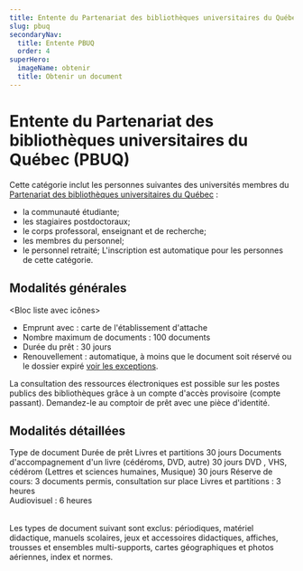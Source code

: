 ```yaml
---
title: Entente du Partenariat des bibliothèques universitaires du Québec (PBUQ)
slug: pbuq
secondaryNav:
  title: Entente PBUQ
  order: 4
superHero:
  imageName: obtenir
  title: Obtenir un document
---
```



# Entente du Partenariat des bibliothèques universitaires du Québec (PBUQ)

Cette catégorie inclut les personnes suivantes des universités membres du [Partenariat des bibliothèques universitaires du Québec](https://pbuq.ca/)&nbsp;:

- la communauté étudiante;
- les stagiaires postdoctoraux;
- le corps professoral, enseignant et de recherche;
- les membres du personnel;
- le personnel retraité; L'inscription est automatique pour les personnes de cette catégorie.

## Modalités générales

<Bloc liste avec icônes>

- Emprunt avec : carte de l'établissement d'attache
- Nombre maximum de documents : 100 documents
- Durée du prêt : 30 jours
- Renouvellement : automatique, à moins que le document soit réservé ou le dossier expiré [voir les exceptions](../pret-renouvellement-retour/#exceptions-au-renouvellement-automatique).

</Bloc>

La consultation des ressources électroniques est possible sur les postes publics des bibliothèques grâce à un compte d'accès provisoire (compte passant). Demandez-le au comptoir de prêt avec une pièce d'identité.

## Modalités détaillées

 <TableContainer component={Paper}>
      <Table sx={{ minWidth: 650 }} aria-label="simple table">
        <TableHead>
          <TableRow>
            <TableCell>Type de document</TableCell>
            <TableCell align="right">Durée de prêt</TableCell>
          </TableRow>
        </TableHead>
        <TableBody>
            <TableRow
              sx={{ '&:last-child td, &:last-child th': { border: 0 } }}
              >
              <TableCell>Livres et partitions</TableCell>
              <TableCell align="right">30 jours</TableCell>
            </TableRow>
            <TableRow
              sx={{ '&:last-child td, &:last-child th': { border: 0 } }}
              >
              <TableCell>Documents d'accompagnement d'un livre (cédéroms, DVD, autre)</TableCell>
              <TableCell align="right">30 jours</TableCell>
            </TableRow>
             <TableRow
              sx={{ '&:last-child td, &:last-child th': { border: 0 } }}
              >
              <TableCell>DVD , VHS, cédérom (Lettres et sciences humaines, Musique)</TableCell>
              <TableCell align="right">30 jours</TableCell>
            </TableRow>
                         <TableRow
              sx={{ '&:last-child td, &:last-child th': { border: 0 } }}
              >
              <TableCell>Réserve de cours: 3 documents permis, consultation sur place</TableCell>
              <TableCell align="right">Livres et partitions : 3 heures <br/> Audiovisuel : 6 heures</TableCell>
            </TableRow>
        </TableBody>
      </Table>
    </TableContainer>

Les types de document suivant sont exclus: périodiques, matériel didactique, manuels scolaires, jeux et accessoires didactiques, affiches, trousses et ensembles multi-supports, cartes géographiques et photos aériennes, index et normes.
